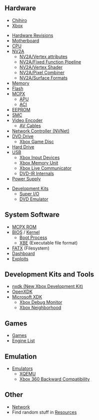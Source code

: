 {{:Main Page/Header}}

== Hardware ==

* [[Chihiro]]
* [[Xbox]]

* [[Hardware Revisions]]
* [[Motherboard]]
* [[CPU]]
* [[NV2A]]
** [[NV2A/Vertex attributes]]
** [[NV2A/Fixed Function Pipeline]]
** [[NV2A/Vertex Shader]]
** [[NV2A/Pixel Combiner]]
** [[NV2A/Surface Formats]]
* [[Memory]]
* [[Flash]]
* [[MCPX]]
** [[APU]]
** [[ACI]]
* [[EEPROM]]
* [[SMC]]
* [[Video Encoder]]
** [[AV Cables]]
* [[NVNet|Network Controller (NVNet)]]
* [[DVD Drive]]
** [[Xbox Game Disc]]
* [[Hard Drive]]
* [[USB]]
** [[Xbox Input Devices]]
** [[Xbox Memory Unit]]
** [[Xbox Live Communicator]] <!-- Maybe rename this to microphones later? -->
** [[DVD-IR Internals]]
* [[Power Supply]]

* [[Development Kits]]
** [[Super I/O]]
** [[DVD Emulator]]

== System Software ==
* [[MCPX ROM]]
* [[BIOS]] / [[Kernel]]
** [[Boot Process]]
** [[XBE]] (Executable file format)
* [[FATX]] (Filesystem)
* [[Dashboard]]
* [[Exploits]]

== Development Kits and Tools ==
* [https://github.com/xqemu/nxdk nxdk (New Xbox Development Kit)]
* [[OpenXDK]]
* [[Microsoft XDK]]
** [[Xbox Debug Monitor]]
** [[Xbox Neighborhood]]

== Games ==
* [[:Category:Games|Games]]
* [[Engine List]]

== Emulation ==
* [[Emulators]]
** [[XQEMU]]
** [[Xbox 360 Backward Compatibility]]

== Other ==
* [[Network]]
* Find random stuff in [[Resources]]
